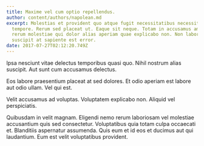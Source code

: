 ```yaml
---
title: Maxime vel cum optio repellendus.
author: content/authors/napolean.md
excerpt: Molestias et provident quo atque fugit necessitatibus necessitatibus
  tempore. Rerum sed placeat ut. Eaque sit neque. Totam in accusamus amet. Quae
  rerum molestiae qui dolor alias aperiam quae explicabo non. Non labore
  suscipit at sapiente est error.
date: 2017-07-27T02:12:20.749Z
---
```

Ipsa nesciunt vitae delectus temporibus quasi quo. Nihil nostrum alias suscipit. Aut sunt cum accusamus delectus.
 Eos labore praesentium placeat at sed dolores. Et odio aperiam est labore aut odio ullam. Vel qui est.
 Velit accusamus ad voluptas. Voluptatem explicabo non. Aliquid vel perspiciatis.
 Quibusdam in velit magnam. Eligendi nemo rerum laboriosam vel molestiae accusantium quis sed consectetur. Voluptatibus quia totam culpa occaecati et. Blanditiis aspernatur assumenda. Quis eum et id eos et ducimus aut qui laudantium. Eum est velit voluptatibus provident.